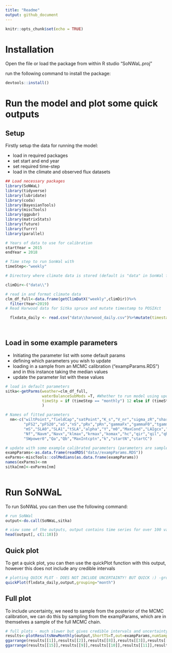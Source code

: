 ```yaml
---
title: "Readme"
output: github_document
---
```


```r
knitr::opts_chunk$set(echo = TRUE)
```

# Installation

Open the file or load the package from within R studio "SoNWaL.proj"

run the following command to install the package:

```r
devtools::install()
```

# Run the model and plot some quick outputs

## Setup

Firstly setup the data for running the model:

- load in required packages
- set start and end year
- set required time-step
- load in the climate and observed flux datasets

```r

## Load necessary packages
library(SoNWaL)
library(tidyverse)
library(lubridate)
library(coda)
library(BayesianTools)
library(miscTools)
library(ggpubr)
library(matrixStats)
library(future)
library(furrr)
library(parallel)

# Years of data to use for calibration
startYear = 2015
endYear = 2018

# Time step to run SonWal with
timeStep<-"weekly"

# Directory where climate data is stored (default is "data" in SonWal folder)

climDir<-("data\\")

# read in and format climate data
clm_df_full<-data.frame(getClimDatX("weekly",climDir))%>%
  filter(Year<2019)
# Read Harwood data for Sitka spruce and mutate timestamp to POSIXct

  flxdata_daily <- read.csv("data\\harwood_daily.csv")%>%mutate(timestamp=as.POSIXct(timestamp))

  
```



## Load in some example parameters

- Initiating the parameter list with some default params
- defining which parameters you wish to update
- loading in a sample from an MCMC calibration ("exampParams.RDS") and in this instance taking the median values 
- update the parameter list with these values

```r

# load in default parameters
sitka<-getParms(weather=clm_df_full,
                waterBalanceSubMods =T, #Whether to run model using updated water balance submodels
                timeStp = if (timeStep == "monthly") 12 else if (timeStep == "weekly") 52 else 365 #time step, 52 for weekly, 12 for monthly and 365 for daily
                )

# Names of fitted parameters  
  nm<-c("wiltPoint","fieldCap","satPoint","K_s","V_nr","sigma_zR","shared_area","maxRootDepth","K_drain",
        "pFS2","pFS20","aS","nS","pRx","pRn","gammaFx","gammaF0","tgammaF","Rttover","mF","mR",
        "mS","SLA0","SLA1","tSLA","alpha","Y","m0","MaxCond","LAIgcx","CoeffCond","BLcond",
        "Nf","Navm","Navx","klmax","krmax","komax","hc","qir","qil","qh","qbc","el","er","SWconst0",
        "SWpower0","Qa","Qb","MaxIntcptn","k","startN","startC")

# update with some example calibrated parameters (parameters are sample from full MCMC chain of Harwood fitting)
exampParams<-as.data.frame(readRDS("data//exampParams.RDS"))
exParms<-miscTools::colMedians(as.data.frame(exampParams))
names(exParms)<-nm
sitka[nm]<-exParms[nm]
  
```

# Run SoNWaL

To run SoNWaL you can then use the following command:

```r
# run SoNWal
output<-do.call(SoNWaL,sitka)

# view some of the outputs, output contains time series for over 100 variables, only the first 10 shown here
head(output[, c(1:10)])
```

## Quick plot

To get a quick plot, you can then use the quickPlot function with this output, however this does not include any credible intervals

```r

# plotting QUICK PLOT - DOES NOT INCLUDE UNCERTAINTY! BUT QUICK :) -grouping aggregates the data, can be either "week" or "month"
quickPlot(flxdata_daily,output,grouping="month")

```

## Full plot

To include uncertainty, we need to sample from the posterior of the MCMC calibration, we can do this by sampling from the exampParams, which are in themselves a sample of the full MCMC chain.

```r

# full plots - much slower but gives credible intervals and uncertainty of observed data - num samps is how many samples from posterior to use (>=500 ideal but 50-100 will give a pretty solid output for a quick checking)
results<-plotResultsNewMonthly(output,ShortTS=T,out=exampParams,numSamps = 25)
ggarrange(results[[1]],results[[2]],results[[8]],results[[3]],results[[5]],results[[4]],ncol=2,nrow=3)
ggarrange(results[[15]],results[[9]],results[[10]],results[[11]],results[[13]],results[[14]],ncol=2,nrow=3)

```

